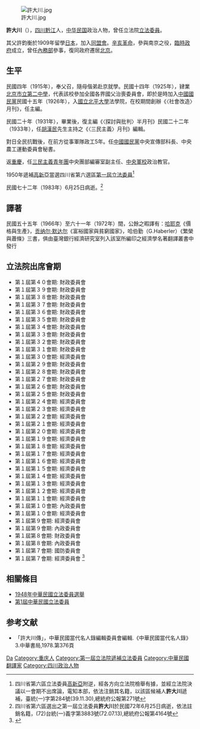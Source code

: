[[File:許大川.jpg|thumb]]

'''許大川'''（{{bd|1906年||1983年|6月25日|catIdx=許}}），[[四川省|四川]][[黔江縣|黔江]]人，[[中华民国|中华民国]]政治人物，曾任立法院[[第1屆中華民國立法委員|立法委員]]。

其父許鈞衡於1909年留學[[日本|日本]]，加入[[同盟會|同盟會]]。[[辛亥革命|辛亥革命]]，參與南京之役，[[中華民國臨時政府_(南京)|臨時政府]]成立，曾任[[內務部|內務部]]參事，復同政府遷居[[北京|北京]]。

== 生平 ==
民國四年（1915年），奉父召，隨母偕弟赴京就學。民國十四年（1925年），肄業[[北京市第二中学|北京市立第二中學]]，代表該校參加全國各界國父治喪委員會，即於是時加入[[中國國民黨|中國國民黨]]民國十五年（1926年），入[[國立北平大學|國立北平大學]]法學院，在校期間創辦《〈社會改造〉月刊》，任主編。

民國二十年（1931年），畢業後，復主編《〈探討與批判〉半月刊》民國二十二年（1933年），任[[胡漢民|胡漢民]]先生主持之《〈三民主義〉月刊》編輯。

對日全民抗戰後，在前方從事軍隊政工5年。任[[中國國民黨|中國國民黨]]中央宣傳部科長、中央農工運動委員會秘書。

返[[重慶|重慶]]，任[[三民主義青年團|三民主義青年團]]中央團部編審室副主任、[[中央軍校|中央軍校]]政治教官。

1950年遞補[[高新亞|高新亞]]當選四川省第六選區[[第1屆中華民國立法委員|第一屆立法委員]]<ref>四川省第六區立法委員[[高新亞|高新亞]]附逆，經各方向立法院檢舉有據，並經立法院決議以一會期不出席論，電知本部，依法注銷其名籍，以該區候補人'''許大川'''遞補，臺統(一)字第284號(39.11.30),總統府公報第271號</ref>

民國七十二年（1983年）6月25日病逝。<ref>四川省第六區選出之第一屆立法委員'''許大川'''於民國72年6月25日病逝，依法註銷名籍，(72)台統(一)義字第3883號(72.07.13),總統府公報第4164號</ref>

== 譯著 ==
民國五十五年（1966年）至六十一年（1972年）間，公餘之暇譯有：[[哈耶克|哈耶克]]《價格與生產》，[[贡纳尔·默达尔|贡纳尔·默达尔]]《富裕國家與貧窮國家》，哈伯勤（G.Haberler）《繁榮與蕭條》三書，俱由臺灣銀行經濟研究室列入該室所編印之經濟學名著翻譯叢書中發行

== 立法院出席會期 ==
*第１屆第４０會期: 財政委員會 
*第１屆第３９會期: 財政委員會 
*第１屆第３８會期: 財政委員會 
*第１屆第３７會期: 財政委員會 
*第１屆第３６會期: 財政委員會 
*第１屆第３５會期: 財政委員會 
*第１屆第３４會期: 財政委員會 
*第１屆第３３會期: 財政委員會 
*第１屆第３２會期: 財政委員會 
*第１屆第３１會期: 財政委員會 
*第１屆第３０會期: 經濟委員會 
*第１屆第２９會期: 財政委員會 
*第１屆第２８會期: 財政委員會 
*第１屆第２７會期: 財政委員會 
*第１屆第２６會期: 財政委員會 
*第１屆第２５會期: 財政委員會 
*第１屆第２４會期: 經濟委員會 
*第１屆第２３會期: 經濟委員會 
*第１屆第２２會期: 經濟委員會 
*第１屆第２１會期: 經濟委員會 
*第１屆第２０會期: 經濟委員會 
*第１屆第１９會期: 經濟委員會 
*第１屆第１８會期: 經濟委員會 
*第１屆第１７會期: 經濟委員會 
*第１屆第１６會期: 經濟委員會 
*第１屆第１５會期: 經濟委員會 
*第１屆第１４會期: 經濟委員會 
*第１屆第１３會期: 經濟委員會 
*第１屆第１２會期: 經濟委員會 
*第１屆第１１會期: 經濟委員會 
*第１屆第１０會期: 內政委員會 
*第１屆第１０會期: 經濟委員會 
*第１屆第９會期: 經濟委員會 
*第１屆第９會期: 內政委員會 
*第１屆第８會期: 財政委員會 
*第１屆第８會期: 內政委員會 
*第１屆第７會期: 國防委員會 
*第１屆第７會期: 經濟委員會 <ref>{{Cite web |url=http://npl.ly.gov.tw/do/www/commissionerInfo?act=exp&eleDisOrder=false&expire=01&expireBack=0&id=1185&nameOrder=true&orderBy=name |title=許大川 - 歷屆委員 |access-date=2009-09-29 |archive-date=2016-03-04 |archive-url=https://web.archive.org/web/20160304065359/http://npl.ly.gov.tw/do/www/commissionerInfo?act=exp&eleDisOrder=false&expire=01&expireBack=0&id=1185&nameOrder=true&orderBy=name |dead-url=no }}</ref>

== 相關條目 ==
* [[1948年中華民國立法委員選舉|1948年中華民國立法委員選舉]]
* [[第1屆中華民國立法委員|第1屆中華民國立法委員]]

== 参考文献 ==
*「許大川傳」，中華民國當代名人錄編輯委員會編輯.《中華民國當代名人錄》3.中華書局,1978.第376頁
{{reflist}}

{{第1屆中華民國立法委員四川省名單}}

{{Authority control}}
{{DEFAULTSORT:XU許}}
[[Category:许姓|Da]]
[[Category:重庆人|Category:重庆人]]
[[Category:第一屆立法院遞補立法委員|Category:第一屆立法院遞補立法委員]]
[[Category:中華民國翻譯家|Category:中華民國翻譯家]]
[[Category:四川政治人物|Category:四川政治人物]]